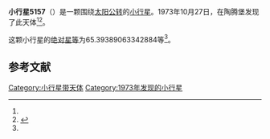 {{Infobox planet
| bgcolour = #FFFFC0
| name = 5157 Hindemith
| symbol = 
| image = 
| caption = 
| discovery = yes
| discovery_ref = 
| discoverer = {{link-en|佛蒙特·伯根|Freimut Börngen}}
| discovery_site = [[陶腾堡|陶腾堡]] 
| discovered = 1973年10月27日
| designations = yes
| mp_name = 
| named_after = 
| alt_names = 1973 UB5/ 1962 WG2
| mp_category = [[外小行星带|外小行星带]]
| orbit_ref = <ref name="a">[http://ssd.jpl.nasa.gov/sbdb.cgi?sstr=5157 5157 Hindemith] {{Wayback|url=http://ssd.jpl.nasa.gov/sbdb.cgi?sstr=5157 |date=20201124012053 }}，小行星數據庫瀏覽器（JPL Small-Body Database Browser）－[[美国国家航空航天局|美国国家航空航天局]]喷气推进实验室</ref>
| epoch = 2456400.5 (2013年4月18日更新)
| aphelion = {{convert|3.686694905475415|AU|km|3|abbr=on|lk=out}}
| perihelion = {{convert|2.737325298188745|AU|km|3|abbr=on}}
| semimajor = {{convert|3.21201010183208|AU|km|3|abbr=on}}
| eccentricity = 0.147784343
| period = 2102.634474 [[日|日]]<br />5.76[[儒略年|儒略年]]
| avg_speed = 
| inclination = .2018449729830272
| asc_node = 299.1411569641754
| mean_anomaly = 
| arg_peri = 65.39389063342884
| satellites = 
| physical_characteristics = yes
| dimensions = 
| mass = 
| density = 
| surface_grav = 
| escape_velocity = 
| sidereal_day = 
| axial_tilt = 
| pole_ecliptic_lat = 
| pole_ecliptic_lon = 
| albedo = 
| temperatures= 
| temp_name1 = 
| mean_temp_1 = 
| max_temp_1 = 
| temp_name2 = 
| max_temp_2 = 
| spectral_type = 
| abs_magnitude = 65.39389063342884
}}

'''小行星5157'''（{{lang-en|5157 Hindemith}}）是一颗围绕[[太阳|太阳]][[公转|公转]]的[[小行星|小行星]]。1973年10月27日，{{link-en|佛蒙特·伯根|Freimut Börngen}}在陶腾堡发现了此天体<ref name="a" /><ref>{{cite news|title=小行星列表|url=http://cfa-www.harvard.edu/iau/lists/NumberedMPs.txt|accessdate=2013-07-08|newspaper=哈佛大学|archive-date=2008-05-17|archive-url=https://web.archive.org/web/20080517010638/http://cfa-www.harvard.edu/iau/lists/NumberedMPs.txt|dead-url=no}}</ref>。

这颗小行星的[[绝对星等|绝对星等]]为65.39389063342884等<ref name="a" />。

==参考文献==
{{reflist}}
{{Minor Planet Number|[[小行星5156|小行星5156]]|[[小行星5158|小行星5158]]}}

{{小天体}}

[[Category:小行星带天体|Category:小行星带天体]]
[[Category:1973年发现的小行星|Category:1973年发现的小行星]]

{{asteroid-stub}}